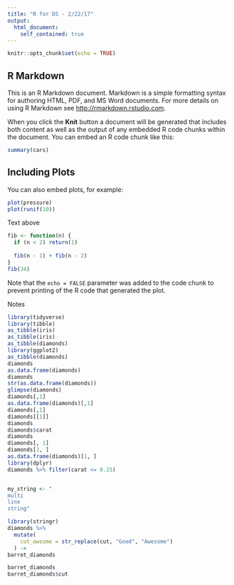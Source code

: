 ```yaml
---
title: "R for DS - 2/22/17"
output: 
  html_document:
    self_contained: true
---
```


```r
knitr::opts_chunk$set(echo = TRUE)
```

## R Markdown

This is an R Markdown document. Markdown is a simple formatting syntax for authoring HTML, PDF, and MS Word documents. For more details on using R Markdown see <http://rmarkdown.rstudio.com>.

When you click the **Knit** button a document will be generated that includes both content as well as the output of any embedded R code chunks within the document. You can embed an R code chunk like this:

```r
summary(cars)
```

## Including Plots

You can also embed plots, for example:

```r
plot(pressure)
plot(runif(10))
```

Text above
```r
fib <- function(n) {
  if (n < 2) return(1)
  
  fib(n - 1) + fib(n - 2)
}
fib(34)
```

Note that the `echo = FALSE` parameter was added to the code chunk to prevent printing of the R code that generated the plot.


Notes

```r
library(tidyverse)
library(tibble)
as_tibble(iris)
as_tibble(iris)
as_tibble(diamonds)
library(ggplot2)
as_tibble(diamonds)
diamonds
as.data.frame(diamonds)
diamonds
str(as.data.frame(diamonds))
glimpse(diamonds)
diamonds[,1]
as.data.frame(diamonds)[,1]
diamonds[,1]
diamonds[[1]]
diamonds
diamonds$carat
diamonds
diamonds[, 1]
diamonds[1, ]
as.data.frame(diamonds)[1, ]
library(dplyr)
diamonds %>% filter(carat <= 0.25)


my_string <- "
multi
line
string"
```



```r
library(stringr)
diamonds %>%
  mutate(
    cut_awsome = str_replace(cut, "Good", "Awesome")
  ) ->
barret_diamonds

barret_diamonds
barret_diamonds$cut
```

